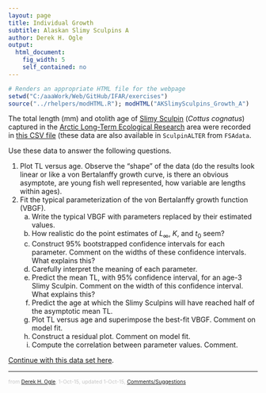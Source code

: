 ```yaml
---
layout: page
title: Individual Growth
subtitle: Alaskan Slimy Sculpins A
author: Derek H. Ogle
output: 
  html_document: 
    fig_width: 5
    self_contained: no
---
```

```r
# Renders an appropriate HTML file for the webpage
setwd("C:/aaaWork/Web/GitHub/IFAR/exercises")
source("../rhelpers/modHTML.R"); modHTML("AKSlimySculpins_Growth_A")
```

The total length (mm) and otolith age of [Slimy Sculpin](https://en.wikipedia.org/wiki/Slimy_sculpin) (*Cottus cognatus*) captured in the [Arctic Long-Term Ecological Research](http://ecosystems.mbl.edu/ARC/) area were recorded in [this CSV file](SculpinALTER.csv) (these data are also available in `SculpinALTER` from `FSAdata`.

Use these data to answer the following questions.

1. Plot TL versus age.  Observe the "shape" of the data (do the results look linear or like a von Bertalanffy growth curve, is there an obvious asymptote, are young fish well represented, how variable are lengths within ages).
1. Fit the typical parameterization of the von Bertalanffy growth function (VBGF).
    1. Write the typical VBGF with parameters replaced by their estimated values.
    1. How realistic do the point estimates of $L_{\infty}$, $K$, and $t_{0}$ seem?
    1. Construct 95% bootstrapped confidence intervals for each parameter.  Comment on the widths of these confidence intervals.  What explains this?
    1. Carefully interpret the meaning of each parameter.
    1. Predict the mean TL, with 95% confidence interval, for an age-3 Slimy Sculpin.  Comment on the width of this confidence interval.  What explains this?
    1. Predict the age at which the Slimy Sculpins will have reached half of the asymptotic mean TL.
    1. Plot TL versus age and superimpose the best-fit VBGF.  Comment on model fit.
    1. Construct a residual plot.  Comment on model fit.
    1. Compute the correlation between parameter values.  Comment.

[Continue with this data set here](AKSlimySculpins_Growth_B.html).

---
<p style="font-size: 0.75em; color: c6c6c6;">from <a href="http://derekogle.com">Derek H. Ogle</a>, 1-Oct-15, updated 1-Oct-15, <a href="mailto:fishr@derekogle.com?subject=Slimy Sculpin Growth Exercise (A)">Comments/Suggestions</a></p>

<style type="text/css">
ol ol { list-style-type: lower-alpha; }
</style>

